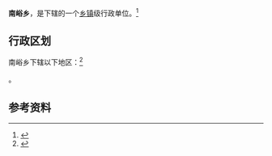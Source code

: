 {{中国乡级行政区|62/30/23/209/000}}

'''南峪乡'''，是{{PRC admin/fullname|62/30/23/209/000|3}}下辖的一个[[乡镇|乡镇]]级行政单位。<ref>{{PRC admin/ref sgc|{{PRC admin/parent|62/30/23/209/000}}}}</ref>

== 行政区划 ==

南峪乡下辖以下地区：<ref>{{PRC admin/ref sgc|62/30/23/209/000}}</ref>

{{PRC admin/children|62/30/23/209/000}}。

== 参考资料 ==

{{reflist}}

{{行政区划小作品}}
{{PRC admin/navcat|62/30/23/209/000}}